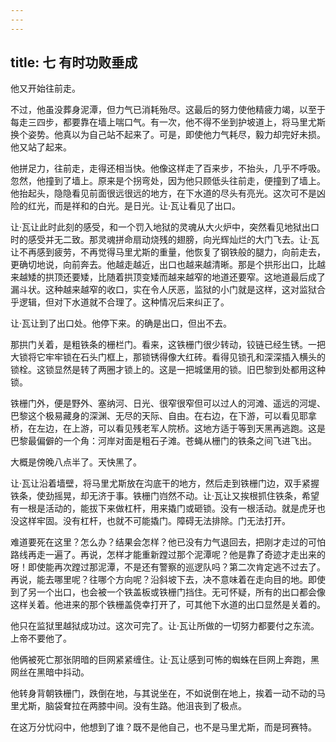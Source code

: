 ```yaml
---
---
---
```

title: 七 有时功败垂成
---




他又开始往前走。

不过，他虽没葬身泥潭，但力气已消耗殆尽。这最后的努力使他精疲力竭，以至于每走三四步，都要靠在墙上喘口气。有一次，他不得不坐到护坡道上，将马里尤斯换个姿势。他真以为自己站不起来了。可是，即使他力气耗尽，毅力却完好未损。他又站了起来。

他拼足力，往前走，走得还相当快。他像这样走了百来步，不抬头，几乎不呼吸。忽然，他撞到了墙上。原来是个拐弯处，因为他只顾低头往前走，便撞到了墙上。他抬起头，隐隐看见前面很远很远的地方，在下水道的尽头有亮光。这次可不是凶险的红光，而是祥和的白光。是日光。让·瓦让看见了出口。

让·瓦让此时此刻的感受，和一个罚入地狱的灵魂从大火炉中，突然看见地狱出口时的感受并无二致。那灵魂拼命扇动烧残的翅膀，向光辉灿烂的大门飞去。让·瓦让不再感到疲劳，不再觉得马里尤斯的重量，他恢复了钢铁般的腿力，向前走去，更确切地说，向前奔去。他越走越近，出口也越来越清晰。那是个拱形出口，比越来越矮的拱顶还要矮，比随着拱顶变矮而越来越窄的地道还要窄。这地道最后成了漏斗状。这种越来越窄的收口，实在令人厌恶，监狱的小门就是这样，这对监狱合乎逻辑，但对下水道就不合理了。这种情况后来纠正了。

让·瓦让到了出口处。他停下来。的确是出口，但出不去。

那拱门关着，是粗铁条的栅栏门。看来，这铁栅门很少转动，铰链已经生锈。一把大锁将它牢牢锁在石头门框上，那锁锈得像大红砖。看得见锁孔和深深插入横头的锁栓。这锁显然是转了两圈才锁上的。这是一把城堡用的锁。旧巴黎到处都用这种锁。

铁栅门外，便是野外、塞纳河、日光、很窄很窄但可以过人的河滩、遥远的河堤、巴黎这个极易藏身的深渊、无尽的天际、自由。在右边，在下游，可以看见耶拿桥，在左边，在上游，可以看见残老军人院桥。这地方适于等到天黑再逃跑。这是巴黎最偏僻的一个角：河岸对面是粗石子滩。苍蝇从栅门的铁条之间飞进飞出。

大概是傍晚八点半了。天快黑了。

让·瓦让沿着墙壁，将马里尤斯放在沟底干的地方，然后走到铁栅门边，双手紧握铁条，使劲摇晃，却无济于事。铁栅门岿然不动。让·瓦让又挨根抓住铁条，希望有一根是活动的，能拔下来做杠杆，用来撬门或砸锁。没有一根活动。就是虎牙也没这样牢固。没有杠杆，也就不可能撬门。障碍无法排除。门无法打开。

难道要死在这里？怎么办？结果会怎样？他已没有力气退回去，把刚才走过的可怕路线再走一遍了。再说，怎样才能重新蹚过那个泥潭呢？他是靠了奇迹才走出来的呀！即使能再次蹚过那泥潭，不是还有警察的巡逻队吗？第二次肯定逃不过去了。再说，能去哪里呢？往哪个方向呢？沿斜坡下去，决不意味着在走向目的地。即使到了另一个出口，也会被一个铁盖板或铁栅门挡住。无可怀疑，所有的出口都会像这样关着。他进来的那个铁栅盖侥幸打开了，可其他下水道的出口显然是关着的。

他只在监狱里越狱成功过。这次可完了。让·瓦让所做的一切努力都要付之东流。上帝不要他了。

他俩被死亡那张阴暗的巨网紧紧缠住。让·瓦让感到可怖的蜘蛛在巨网上奔跑，黑网丝在黑暗中抖动。

他转身背朝铁栅门，跌倒在地，与其说坐在，不如说倒在地上，挨着一动不动的马里尤斯，脑袋耷拉在两膝中间。没有生路。他沮丧到了极点。

在这万分忧闷中，他想到了谁？既不是他自己，也不是马里尤斯，而是珂赛特。